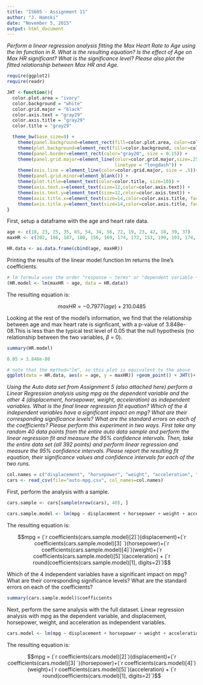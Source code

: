 ```yaml
---
title: "IS605 - Assignment 11"
author: "J. Hamski"
date: "November 5, 2015"
output: html_document
---
```



*Perform a linear regression analysis fitting the Max Heart Rate to Age using the lm function in R. What is the resulting equation? Is the effect of Age on Max HR significant? What is the significance level? Please also plot the fitted relationship between Max HR and Age.*
```r
require(ggplot2)
require(readr)
```

```r
JHT <-function(){
  color.plot.area = "ivory"
  color.background = "white"
  color.grid.major = "black"
  color.axis.text = "gray29"
  color.axis.title = "gray29"
  color.title = "gray29"

  theme_bw(base_size=9) +
    theme(panel.background=element_rect(fill=color.plot.area, color=color.plot.area)) +
    theme(plot.background=element_rect(fill=color.background, color=color.background)) +
    theme(panel.border=element_rect(color="gray20", size = 0.15)) +
    theme(panel.grid.major=element_line(color=color.grid.major,size=.25, 
                                        linetype = "longdash")) + 
    theme(axis.line = element_line(color=color.grid.major, size = .5))+
    theme(panel.grid.minor=element_blank()) +
    theme(plot.title=element_text(color=color.title, size=10)) +
    theme(axis.text.x=element_text(size=12,color=color.axis.text)) +
    theme(axis.text.y=element_text(size=12,color=color.axis.text)) +
    theme(axis.title.x=element_text(size=14,color=color.axis.title, face = "bold")) +
    theme(axis.title.y=element_text(size=14,color=color.axis.title, face = "bold")) 
}
```

First, setup a dataframe with the age and heart rate data. 
```r
age <- c(18, 23, 25, 35, 65, 54, 34, 56, 72, 19, 23, 42, 18, 39, 37)
maxHR <- c(202, 186, 187, 180, 156, 169, 174, 172, 153, 199, 193, 174, 198, 183, 178)

HR.data <- as.data.frame(cbind(age, maxHR))
```

Printing the results of the linear model function lm returns the line's coefficients. 
```r
# lm formula uses the order "response ~ terms" or "dependent variable ~ independent variable"
(HR.model <- lm(maxHR ~ age, data = HR.data))
```

The resulting equation is:  

$$ maxHR = -0.7977(age)+210.0485   $$  

Looking at the rest of the model's information, we find that the relationship between age and max heart rate is signficant, with a p-value of 3.848e-08.This is less than the typical test level of 0.05 that the null hypothesis (no relationship between the two variables, $\beta$ = 0).
```r
summary(HR.model)

0.05 > 3.848e-08
```


```r
# note that the method="lm", so this plot is equivalent to the above 
ggplot(data = HR.data, aes(x = age, y = maxHR)) +geom_point() + JHT()+ geom_smooth(method="lm", color="red", linetype=2) + geom_rug() + ggtitle("Scatterplot")
```

*Using the Auto data set from Assignment 5 (also attached here) perform a Linear Regression analysis using mpg as the dependent variable and the other 4 (displacement, horsepower, weight, acceleration) as independent variables. What is the final linear regression fit equation? Which of the 4 independent variables have a significant impact on mpg? What are their corresponding significance levels? What are the standard errors on each of the coefficients? Please perform this experiment in two ways. First take any random 40 data points from the entire auto data sample and perform the linear regression fit and measure the 95% confidence intervals. Then, take the entire data set (all 392 points) and perform linear regression and measure the 95% confidence intervals. Please report the resulting fit equation, their significance values and confidence intervals for each of the two runs.*

```r
col.names = c("displacement", "horsepower", "weight", "acceleration", "mpg")
cars <- read_csv(file="auto-mpg.csv", col_names=col.names)
```

First, perform the analysis with a sample. 
```r
cars.sample <- cars[sample(nrow(cars), 40), ]

cars.sample.model <- lm(mpg ~ displacement + horsepower + weight + acceleration, data = cars.sample)
```
The resulting equation is:  

$$mpg = (`r coefficients(cars.sample.model)[2]`)(displacement)+(`r coefficients(cars.sample.model)[3] `)(horsepower)+(`r coefficients(cars.sample.model)[4]`)(weight)+(`r coefficients(cars.sample.model)[5]`)(acceleration) + (`r round(coefficients(cars.sample.model)[1], digits=2)`)$$

Which of the 4 independent variables have a significant impact on mpg? What are their corresponding significance levels? What are the standard errors on each of the coefficients? 
```r
summary(cars.sample.model)$coefficients
```


Next, perform the same analysis with the full dataset. 
Linear regression analysis with mpg as the dependent variable, and displacement, horsepower, weight, and acceleration as independent variables. 
```r
cars.model <- lm(mpg ~ displacement + horsepower + weight + acceleration, data = cars)
```
The resulting equation is:  

$$mpg = (`r coefficients(cars.model)[2]`)(displacement)+(`r coefficients(cars.model)[3] `)(horsepower)+(`r coefficients(cars.model)[4]`)(weight)+(`r coefficients(cars.model)[5]`)(acceleration) + (`r round(coefficients(cars.model)[1], digits=2)`)$$

